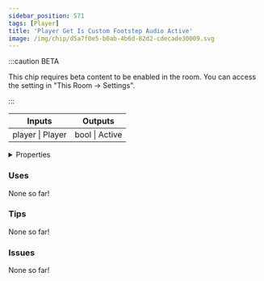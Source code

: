 ```yaml
---
sidebar_position: 571
tags: [Player]
title: 'Player Get Is Custom Footstep Audio Active'
image: /img/chip/d5a7f0e5-b0ab-4b6d-82d2-cdecade30009.svg
---
```




:::caution BETA

This chip requires beta content to be enabled in the room. You can access the setting in "This Room -> Settings".

:::

<IChip uuid="d5a7f0e5-b0ab-4b6d-82d2-cdecade30009"/>

<table><thead><tr><th>Inputs</th><th>Outputs</th></tr></thead><tbody><tr><td>player | Player</td><td>bool | Active</td></tr></tbody></table>

<details>
  <summary>Properties</summary>
  <div>
    <div>
    <table>
      <tbody>
        <tr>
          <td>Is beta required?</td>
          <td>Yes</td>
        </tr>
        <tr>
          <td>Is chip a trolling risk?</td>
          <td>No</td>
        </tr>
        <tr>
          <td>Is chip a role assignment risk?</td>
          <td>No</td>
        </tr>
        <tr>
          <td>Chip UUID</td>
          <td>d5a7f0e5-b0ab-4b6d-82d2-cdecade30009</td>
        </tr>
        <tr>
          <td>Room availability</td>
          <td>Available everywhere</td>
        </tr>
      </tbody>
    </table>
    </div>
  </div>
</details>

### Uses

None so far!

### Tips

None so far!

### Issues

None so far!